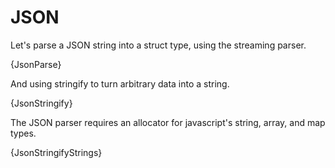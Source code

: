 

# JSON

Let's parse a JSON string into a struct type, using the streaming parser.

<CodeBlock language="zig">{JsonParse}</CodeBlock>

And using stringify to turn arbitrary data into a string.

<CodeBlock language="zig">{JsonStringify}</CodeBlock>

The JSON parser requires an allocator for javascript's string, array, and map
types.

<CodeBlock language="zig">{JsonStringifyStrings}</CodeBlock>
